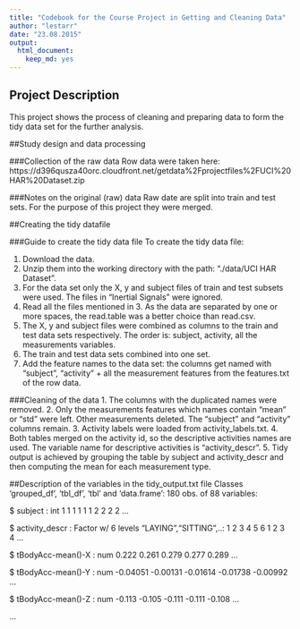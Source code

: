 ```yaml
---
title: "Codebook for the Course Project in Getting and Cleaning Data"
author: "lestarr"
date: "23.08.2015"
output:
  html_document:
    keep_md: yes
---
```


## Project Description
This project shows the process of cleaning and preparing data to form the tidy data set for the further analysis.

##Study design and data processing

###Collection of the raw data
Row data were taken here: https://d396qusza40orc.cloudfront.net/getdata%2Fprojectfiles%2FUCI%20HAR%20Dataset.zip

###Notes on the original (raw) data 
Raw date are split into train and test sets. For the purpose of this project they were merged.

##Creating the tidy datafile

###Guide to create the tidy data file
To create the tidy data file:

1. Download the data.
2. Unzip them into the working directory with the path: "./data/UCI HAR Dataset".
3. For the data set only the X, y and subject files of train and test subsets were used. The files in "Inertial Signals" were ignored.
4. Read all the files mentioned in 3. As the data are separated by one or more spaces, the read.table was a better choice than read.csv.
5. The X, y and subject files were combined as columns to the train and test data sets respectively. The order is: subject, activity, all the measurements variables.
6. The train and test data sets combined into one set.
7. Add the feature names to the data set: the columns get named with "subject", "activity" + all the measurement features from the features.txt of the row data.



###Cleaning of the data
  1. The columns with the duplicated names were removed.
  2. Only the measurements features which names contain "mean" or "std" were left. Other measurements deleted. The "subject" and "activity" columns remain.
  3. Activity labels were loaded from activity_labels.txt.
  4. Both tables merged on the activity id, so the descriptive activities names are used. The variable name for descriptive activities is "activity_descr".
  5. Tidy output is achieved by grouping the table by subject and activity_descr and then computing the mean for each measurement type.


##Description of the variables in the tidy_output.txt file
Classes 'grouped_df', 'tbl_df', 'tbl' and 'data.frame':	180 obs. of  88 variables:

 $ subject                             : int  1 1 1 1 1 1 2 2 2 2 ...
 
 $ activity_descr                      : Factor w/ 6 levels "LAYING","SITTING",..: 1 2 3 4 5 6 1 2 3 4 ...
 
 $ tBodyAcc-mean()-X                   : num  0.222 0.261 0.279 0.277 0.289 ...
 
 $ tBodyAcc-mean()-Y                   : num  -0.04051 -0.00131 -0.01614 -0.01738 -0.00992 ...
 
 $ tBodyAcc-mean()-Z                   : num  -0.113 -0.105 -0.111 -0.111 -0.108 ...
 
 ...
